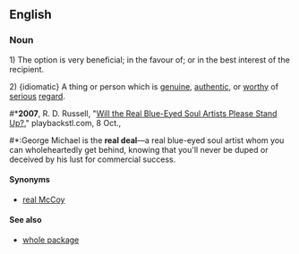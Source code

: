 ==English==
{{rft|fragment=the real deal / the real McCoy}}
===Noun===
{{en-noun|sg=[[the]] [[real]] [[deal]]}}

1) The option is very beneficial; in the favour of; or in the best interest of the recipient.

2) {idiomatic} A thing or person which is [[genuine]], [[authentic]], or [[worthy]] of [[serious]] [[regard]].
#*'''2007''', R. D. Russell, "[http://www.playbackstl.com/content/view/6697/156/ Will the Real Blue-Eyed Soul Artists Please Stand Up?]," playbackstl.com, 8 Oct., 
#*:George Michael is the '''real deal'''—a real blue-eyed soul artist whom you can wholeheartedly get behind, knowing that you'll never be duped or deceived by his lust for commercial success.

====Synonyms====
* [[real McCoy]]

====See also====
* [[whole package]]